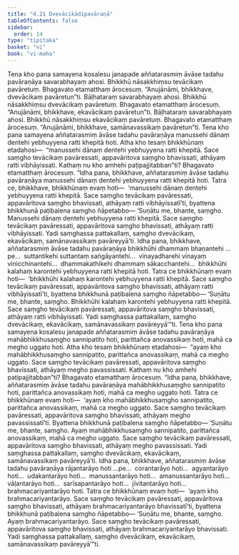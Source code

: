 ```yaml
---
title: "4.21 Dvevācikādipavāraṇā"
tableOfContents: false
sidebar:
  order: 14
type: "tipitaka"
basket: "vi"
book: "vi-maha"
---
```



<DynamicBreadcrumb />

<Division number="234" book="vi-maha" bookNo="3" page="250">

<Paragraph number="1075" book="vi-maha">
Tena kho pana samayena kosalesu janapade aññatarasmiṃ āvāse tadahu pavāraṇāya savarabhayaṃ ahosi. Bhikkhū nāsakkhiṃsu tevācikaṃ pavāretuṃ. Bhagavato etamatthaṃ ārocesuṃ. “Anujānāmi, bhikkhave, dvevācikaṃ pavāretun”ti.
</Paragraph>

<Paragraph number="1076" book="vi-maha">
Bāḷhataraṃ savarabhayaṃ ahosi. Bhikkhū nāsakkhiṃsu dvevācikaṃ pavāretuṃ. Bhagavato etamatthaṃ ārocesuṃ. “Anujānāmi, bhikkhave, ekavācikaṃ pavāretun”ti.
</Paragraph>

<Paragraph number="1077" book="vi-maha">
Bāḷhataraṃ savarabhayaṃ ahosi. Bhikkhū nāsakkhiṃsu ekavācikaṃ pavāretuṃ. Bhagavato etamatthaṃ ārocesuṃ. “Anujānāmi, bhikkhave, samānavassikaṃ pavāretun”ti.
</Paragraph>

<Paragraph number="1078" book="vi-maha">
Tena kho pana samayena aññatarasmiṃ āvāse tadahu pavāraṇāya manussehi dānaṃ dentehi yebhuyyena ratti khepitā hoti. Atha kho tesaṃ bhikkhūnaṃ etadahosi—  “manussehi dānaṃ dentehi yebhuyyena ratti khepitā. Sace saṃgho tevācikaṃ pavāressati, appavāritova saṃgho bhavissati, athāyaṃ ratti vibhāyissati. Kathaṃ nu kho amhehi paṭipajjitabban”ti? Bhagavato etamatthaṃ ārocesuṃ.
</Paragraph>

<Paragraph number="1079" book="vi-maha">
“Idha pana, bhikkhave, aññatarasmiṃ āvāse tadahu pavāraṇāya manussehi dānaṃ dentehi yebhuyyena ratti khepitā hoti. Tatra ce, bhikkhave, bhikkhūnaṃ evaṃ hoti—  ‘manussehi dānaṃ dentehi yebhuyyena ratti khepitā. Sace saṃgho tevācikaṃ pavāressati, appavāritova saṃgho bhavissati, athāyaṃ ratti vibhāyissatī’ti, byattena bhikkhunā paṭibalena saṃgho ñāpetabbo—
</Paragraph>

<Paragraph number="1080" book="vi-maha">
‘Suṇātu me, bhante, saṃgho. Manussehi dānaṃ dentehi yebhuyyena ratti khepitā. Sace saṃgho tevācikaṃ pavāressati, appavāritova saṃgho bhavissati, athāyaṃ ratti vibhāyissati. Yadi saṃghassa pattakallaṃ, saṃgho dvevācikaṃ, ekavācikaṃ, samānavassikaṃ pavāreyyā’ti.
</Paragraph>

<Paragraph number="1081" book="vi-maha">
Idha pana, bhikkhave, aññatarasmiṃ āvāse tadahu pavāraṇāya bhikkhūhi dhammaṃ bhaṇantehi …pe…  suttantikehi suttantaṃ saṅgāyantehi…  vinayadharehi vinayaṃ vinicchinantehi…  dhammakathikehi dhammaṃ sākacchantehi…  bhikkhūhi kalahaṃ karontehi yebhuyyena ratti khepitā hoti. Tatra ce bhikkhūnaṃ evaṃ hoti—  ‘bhikkhūhi kalahaṃ karontehi yebhuyyena ratti khepitā. Sace saṃgho tevācikaṃ pavāressati, appavāritova saṃgho bhavissati, athāyaṃ ratti vibhāyissatī’ti, byattena bhikkhunā paṭibalena saṃgho ñāpetabbo—
</Paragraph>

<Paragraph number="1082" book="vi-maha">
‘Suṇātu me, bhante, saṃgho. Bhikkhūhi kalahaṃ karontehi yebhuyyena ratti khepitā. Sace saṃgho tevācikaṃ pavāressati, appavāritova saṃgho bhavissati, athāyaṃ ratti vibhāyissati. Yadi saṃghassa pattakallaṃ, saṃgho dvevācikaṃ, ekavācikaṃ, samānavassikaṃ pavāreyyā’”ti.
</Paragraph>

<Paragraph number="1083" book="vi-maha">
Tena kho pana samayena kosalesu janapade aññatarasmiṃ āvāse tadahu pavāraṇāya mahābhikkhusaṃgho sannipatito hoti, parittañca anovassikaṃ hoti, mahā ca megho uggato hoti. Atha kho tesaṃ bhikkhūnaṃ etadahosi—  “ayaṃ kho mahābhikkhusaṃgho sannipatito, parittañca anovassikaṃ, mahā ca megho uggato. Sace saṃgho tevācikaṃ pavāressati, appavāritova saṃgho bhavissati, athāyaṃ megho pavassissati. Kathaṃ nu kho amhehi paṭipajjitabban”ti? Bhagavato etamatthaṃ ārocesuṃ.
</Paragraph>

<Paragraph number="1084" book="vi-maha">
“Idha pana, bhikkhave, aññatarasmiṃ āvāse tadahu pavāraṇāya mahābhikkhusaṃgho sannipatito hoti, parittañca anovassikaṃ hoti, mahā ca megho uggato hoti. Tatra ce bhikkhūnaṃ evaṃ hoti—  ‘ayaṃ kho mahābhikkhusaṃgho sannipatito, parittañca anovassikaṃ, mahā ca megho uggato. Sace saṃgho tevācikaṃ pavāressati, appavāritova saṃgho bhavissati, athāyaṃ megho pavassissatī’ti. Byattena bhikkhunā paṭibalena saṃgho ñāpetabbo—
</Paragraph>

<Paragraph number="1085" book="vi-maha">
‘Suṇātu me, bhante, saṃgho. Ayaṃ mahābhikkhusaṃgho sannipatito, parittañca anovassikaṃ, mahā ca megho uggato. Sace saṃgho tevācikaṃ pavāressati, appavāritova saṃgho bhavissati, athāyaṃ megho pavassissati. Yadi saṃghassa pattakallaṃ, saṃgho dvevācikaṃ, ekavācikaṃ, samānavassikaṃ pavāreyyā’ti.
</Paragraph>

<Paragraph number="1086" book="vi-maha">
Idha pana, bhikkhave, aññatarasmiṃ āvāse tadahu pavāraṇāya rājantarāyo hoti …pe…  corantarāyo hoti…  agyantarāyo hoti…  udakantarāyo hoti…  manussantarāyo hoti…  amanussantarāyo hoti…  vāḷantarāyo hoti…  sarīsapantarāyo hoti…  jīvitantarāyo hoti…  brahmacariyantarāyo hoti. Tatra ce bhikkhūnaṃ evaṃ hoti—  ‘ayaṃ kho brahmacariyantarāyo. Sace saṃgho tevācikaṃ pavāressati, appavāritova saṃgho bhavissati, athāyaṃ brahmacariyantarāyo bhavissatī’ti, byattena bhikkhunā paṭibalena saṃgho ñāpetabbo—
</Paragraph>

<Paragraph number="1087" book="vi-maha">
‘Suṇātu me, bhante, saṃgho. Ayaṃ brahmacariyantarāyo. Sace saṃgho tevācikaṃ pavāressati, appavāritova saṃgho bhavissati, athāyaṃ brahmacariyantarāyo bhavissati. Yadi saṃghassa pattakallaṃ, saṃgho dvevācikaṃ, ekavācikaṃ, samānavassikaṃ pavāreyyā’”ti.
</Paragraph>
</Division>